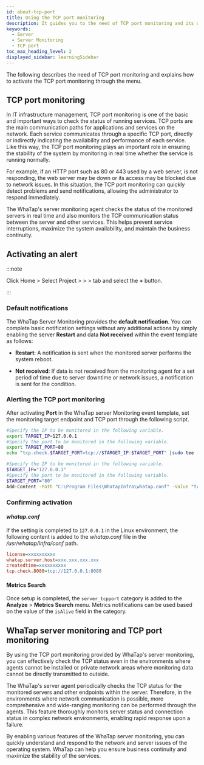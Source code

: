 ```yaml
---
id: about-tcp-port
title: Using the TCP port monitoring
description: It guides you to the need of TCP port monitoring and its use cases.
keywords:
  - Server
  - Server Monitoring
  - TCP port
toc_max_heading_level: 2
displayed_sidebar: learningSidebar
---
```


The following describes the need of TCP port monitoring and explains how to activate the TCP port monitoring through the <Cmdname sid="side_eventSetting" className="uitext" /> menu. 

## TCP port monitoring

In IT infrastructure management, TCP port monitoring is one of the basic and important ways to check the status of running services. TCP ports are the main communication paths for applications and services on the network. Each service communicates through a specific TCP port, directly or indirectly indicating the availability and performance of each service. Like this way, the TCP port monitoring plays an important role in ensuring the stability of the system by monitoring in real time whether the service is running normally.

For example, if an HTTP port such as 80 or 443 used by a web server, is not responding, the web server may be down or its access may be blocked due to network issues. In this situation, the TCP port monitoring can quickly detect problems and send notifications, allowing the administrator to respond immediately.

The WhaTap's server monitoring agent checks the status of the monitored servers in real time and also monitors the TCP communication status between the server and other services. This helps prevent service interruptions, maximize the system availability, and maintain the business continuity.

## Activating an alert

:::note 

Click Home &gt; Select Project &gt; <Cmdname sid="side_event" className="uitext" /> &gt; <Cmdname sid="side_eventSetting" className="uitext" /> &gt; <Cmdname sid="server" className="uitext" /> tab and select the **+** <Cmdname sid="add_alert_setting" className="uitext" /> button.

:::

<ImgLang img='best-p/about-server-adf-tcp-port.png' desc='Set up tcp port monitoring notifications' />

### Default notifications

The WhaTap Server Monitoring provides the **default notification**. You can complete basic notification settings without any additional actions by simply enabling the server **Restart** and data **Not received** within the event template as follows:

- **Restart**: A notification is sent when the monitored server performs the system reboot.

- **Not received**: If data is not received from the monitoring agent for a set period of time due to server downtime or network issues, a notification is sent for the condition.

### Alerting the TCP port monitoring

After activating **Port** in the WhaTap server Monitoring event template, set the monitoring target endpoint and TCP port through the following script. 

<Tabs groupId='server-user-script'>
<TabItem value="lxs" label="Linux Shell">

```bash title=SH
#Specify the IP to be monitored in the following variable.
export TARGET_IP=127.0.0.1
#Specify the port to be monitored in the following variable.
export TARGET_PORT=80
echo "tcp.check.$TARGET_PORT=tcp://$TARGET_IP:$TARGET_PORT" |sudo tee -a /usr/whatap/infra/conf/whatap.conf
```

</TabItem>
<TabItem value="wps" label="Windows Powershell">

```bash title=SH
#Specify the IP to be monitored in the following variable.
$TARGET_IP="127.0.0.1"
#Specify the port to be monitored in the following variable.
$TARGET_PORT="80"
Add-Content -Path "C:\Program Files\WhatapInfra\whatap.conf" -Value "tcp.check.$TARGET_PORT=tcp://$TARGET_IP:$TARGET_PORT"
```

</TabItem>
</Tabs>

### Confirming activation

#### *whatap.conf*

If the setting is completed to `127.0.0.1` in the Linux environment, the following content is added to the *whatap.conf* file in the */usr/whatap/infra/conf* path. 

```ini title='whatap.conf'
license=xxxxxxxxxx
whatap.server.host=xxx.xxx.xxx.xxx
createdtime=xxxxxxxxxx
tcp.check.8080=tcp://127.0.0.1:8080
```


<TcpMulti />

#### Metrics Search

Once setup is completed, the `server_tcpport` category is added to the **Analyze** &gt; **Metrics Search** menu. Metrics notifications can be used based on the value of the `isAlive` field in the category. 

<ImgLang img='best-p/about-server-adf-tcp-port-ms.png' desc='View metrics related to tcp port monitoring notifications' />

## WhaTap server monitoring and TCP port monitoring

By using the TCP port monitoring provided by WhaTap's server monitoring, you can effectively check the TCP status even in the environments where agents cannot be installed or private network areas where monitoring data cannot be directly transmitted to outside.

<p align="center">

<ImgLang img='best-p/about-tcp-port-rs.png' desc='tcp port monitoring' />

</p>

The WhaTap's server agent periodically checks the TCP status for the monitored servers and other endpoints within the server. Therefore, in the environments where network communication is possible, more comprehensive and wide-ranging monitoring can be performed through the agents. This feature thoroughly monitors server status and connection status in complex network environments, enabling rapid response upon a failure.

By enabling various features of the WhaTap server monitoring, you can quickly understand and respond to the network and server issues of the operating system. WhaTap can help you ensure business continuity and maximize the stability of the services.
